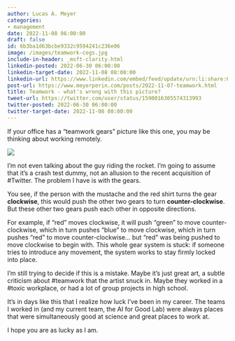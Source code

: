```yaml
---
author: Lucas A. Meyer
categories:
- management
date: 2022-11-08 06:00:00
draft: false
id: 6b3ba1d63bcbe9332c9594241c236e06
image: /images/teamwork-cogs.jpg
include-in-header: _msft-clarity.html
linkedin-posted: 2022-06-30 06:00:00
linkedin-target-date: 2022-11-08 08:00:00
linkedin-url: https://www.linkedin.com/embed/feed/update/urn:li:share:6995776983603318785
post-url: https://www.meyerperin.com/posts/2022-11-07-teamwork.html
title: Teamwork - what's wrong with this picture?
tweet-url: https://twitter.com/user/status/1590016305574313993
twitter-posted: 2022-06-30 06:00:00
twitter-target-date: 2022-11-08 08:00:00
---
```


If your office has a "teamwork gears" picture like this one, you may be thinking about working remotely.

![](/images/teamwork-cogs.jpg)

I'm not even talking about the guy riding the rocket. I'm going to assume that it's a crash test dummy, not an allusion to the recent acquisition of #Twitter. The problem I have is with the gears.

You see, if the person with the mustache and the red shirt turns the gear **clockwise**, this would push the other two gears to turn **counter-clockwise**. But these other two gears push each other in opposite directions. 

For example, if "red" moves clockwise, it will push "green" to move counter-clockwise, which in turn pushes "blue" to move clockwise, which in turn pushes "red" to move counter-clockwise... but "red" was being pushed to move clockwise to begin with. This whole gear system is stuck: if someone tries to introduce any movement, the system works to stay firmly locked into place.

I'm still trying to decide if this is a mistake. Maybe it's just great art, a subtle criticism about #teamwork that the artist snuck in. Maybe they worked in a #toxic workplace, or had a lot of group projects in high school.

It's in days like this that I realize how luck I've been in my career. The teams I worked in (and my current team, the AI for Good Lab) were always places that were simultaneously good at science and great places to work at. 

I hope you are as lucky as I am.